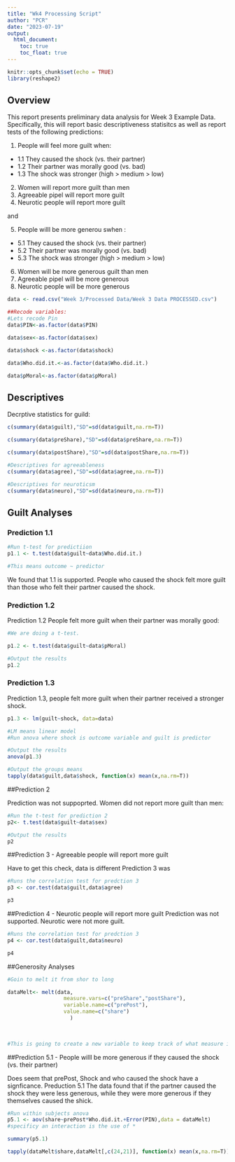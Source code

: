 ```yaml
---
title: "Wk4 Processing Script"
author: "PCR"
date: "2023-07-19"
output: 
  html_document:
    toc: true
    toc_float: true
---
```


```r
knitr::opts_chunk$set(echo = TRUE)
library(reshape2)
```
## Overview

This report presents preliminary data analysis for Week 3 Example Data. Specifically, this will report basic descriptiveness statisitcs as well as report tests of the following predictions: 

1. People will feel more guilt when:
  + 1.1 They caused the shock (vs. their partner)
  + 1.2 Their partner was morally good (vs. bad)
  + 1.3 The shock was stronger (high > medium > low)
  
2. Women will report more guilt than men
3. Agreeable pipel will report more guilt
4. Neurotic people will report more guilt

and

5. People willl be more generou swhen :
  + 5.1 They caused the shock (vs. their partner)
  + 5.2 Their partner was morally good (vs. bad)
  + 5.3 The shock was stronger (high > medium > low)
  
6. Women will be more generous guilt than men
7. Agreeable pipel will be more generous
8. Neurotic people will be more generous


```r
data <- read.csv("Week 3/Processed Data/Week 3 Data PROCESSED.csv")

##Recode variables:
#Lets recode Pin
data$PIN<-as.factor(data$PIN)

data$sex<-as.factor(data$sex)

data$shock <-as.factor(data$shock)

data$Who.did.it.<-as.factor(data$Who.did.it.)

data$pMoral<-as.factor(data$pMoral)
```

## Descriptives
Decrptive statistics for guild:
```r
c(summary(data$guilt),"SD"=sd(data$guilt,na.rm=T))
```

```r
c(summary(data$preShare),"SD"=sd(data$preShare,na.rm=T))

c(summary(data$postShare),"SD"=sd(data$postShare,na.rm=T))
```

```r
#Descriptives for agreeableness
c(summary(data$agree),"SD"=sd(data$agree,na.rm=T))

#Descriptives for neuroticsm
c(summary(data$neuro),"SD"=sd(data$neuro,na.rm=T))
```


## Guilt Analyses

### Prediction 1.1 
```r
#Run t-test for predictiion
p1.1 <- t.test(data$guilt~data$Who.did.it.)

#This means outcome ~ predictor
```
We found that 1.1 is supported. People who caused the shock felt more guilt than those who felt their partner caused the shock. 



### Prediction 1.2 
Prediction 1.2 People felt more guilt when their partner was morally good: 
```r
#We are doing a t-test. 

p1.2 <- t.test(data$guilt~data$pMoral)

#Output the results
p1.2


```


### Prediction 1.3
Prediction 1.3, people felt more guilt when their partner received a stronger shock. 

```r
p1.3 <- lm(guilt~shock, data=data)

#LM means linear model 
#Run anova where shock is outcome variable and guilt is predictor

#Output the results
anova(p1.3)

#Output the groups means
tapply(data$guilt,data$shock, function(x) mean(x,na.rm=T))
```


##Prediction 2

Prediction was not suppoprted. Women did not report more guilt than men:
```r
#Run the t-test for prediction 2
p2<- t.test(data$guilt~data$sex)

#Output the results
p2
```


##Prediction 3 - Agreeable people will report more guilt

Have to get this check, data is different
Prediction 3 was 

```r
#Runs the correlation test for predction 3
p3 <- cor.test(data$guilt,data$agree)

p3
```


##Prediction 4 - Neurotic people will report more guilt
Prediction was not supported. Neurotic were not more guilt.
```r
#Runs the correlation test for predction 3
p4 <- cor.test(data$guilt,data$neuro)

p4
```


##Generosity Analyses
```r
#Goin to melt it from shor to long

dataMelt<- melt(data,
                  measure.vars=c("preShare","postShare"),
                  variable.name=c("prePost"),
                  value.name=c("share")
                    )
                  
        

#This is going to create a new variable to keep track of what measure is which
```



##Prediction 5.1 - People willl be more generous if they caused the shock (vs. their partner)

Does seem that prePost, Shock and who caused the shock have a signficance. 
Preduction 5.1 
The data found that if the partner caused the shock they were less generous, while they were more generous if they themselves caused the shick. 
```r
#Run within subjects anova
p5.1 <- aov(share~prePost*Who.did.it.+Error(PIN),data = dataMelt)
#specificy an interaction is the use of *

summary(p5.1)

tapply(dataMelt$share,dataMelt[,c(24,21)], function(x) mean(x,na.rm=T))
```

